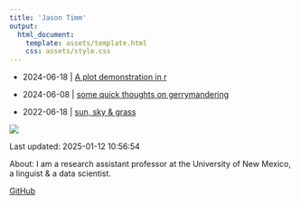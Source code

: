 ```yaml
---
title: 'Jason Timm'
output:
  html_document:
    template: assets/template.html
    css: assets/style.css
---
```


* 2024-06-18 | [A plot demonstration in r](2024-06-18-plot-demo.html)

* 2024-06-08 | [some quick thoughts on gerrymandering](2023-06-18-thoughts-gerrymander.html)

* 2022-06-18 | [sun, sky & grass](2022-02-14-sun-sky-grass.html)

![](assets/footer-image.png)

Last updated: 2025-01-12 10:56:54

About: I am a research assistant professor at the University of New Mexico, a linguist & a data scientist.

[GitHub](https://github.com/jaytimm)
